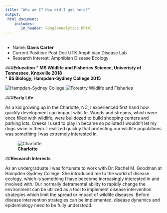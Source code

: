 ```yaml
---
title: "Who am I? How did I get here?"
output: 
 html_document:
    includes:
       in_header: GoogleAnalytics.Rhtml
---
```


## <!-- blank line -->

-   Name: **Davis Carter**\
-   Current Position: Post Doc UTK Amphibian Disease Lab\
-   Research Interest: Amphibian Disease Ecology

\###**Education** \* **MS Wildlife and Fisheries Science, Univeristy of Tennessee, Knoxville 2018**\
\* **BS Biology, Hampden-Sydney College 2015**

![Hampden-Sydney College](https://raw.githubusercontent.com/EDavisCarter/DavisCarterWebsite/master/H-SC.png) ![Forestry Wildlife and Fisheries](https://raw.githubusercontent.com/EDavisCarter/DavisCarterWebsite/master/FWFlogo.png)

\###**Early Life**

As a kid growing up in the Charlotte, NC, I experienced first hand how quickly development can impact wildlife. Woods and streams, which were once filled with wildlife, were bulldozed to build shopping centers and parking lots. Creeks I used to play in became so polluted I wouldn't let my dogs swim in them. I realized quickly that protecting our wildlife populations was something I was extremely interested in.

![**Charlotte**](https://raw.githubusercontent.com/EDavisCarter/DavisCarterWebsite/master/Charlotte.jpg)

\##**Research Interests**

As an undergraduate I was fortunate to work with Dr. Rachel M. Goodman at Hampden-Sydney College. She introduced me to the world of disease ecology, which is something I have beceome increasingly interested in and involved with. Our normally detramental ability to rapidly change the environment can be utilized as a tool to implement disease intervention strategies which limit the spread or impact of wildlife diseases. Before disease intervention strategies can be implemented, disease dynamics and epidemiology need to be fully understood.
